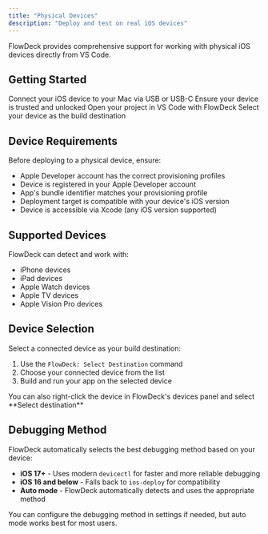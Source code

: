 ```yaml
---
title: "Physical Devices"
description: "Deploy and test on real iOS devices"
---
```


FlowDeck provides comprehensive support for working with physical iOS devices directly from VS Code.

## Getting Started

<Steps>
  <Step title="Connect your device">
    Connect your iOS device to your Mac via USB or USB-C
  </Step>
  <Step title="Trust and unlock">
    Ensure your device is trusted and unlocked
  </Step>
  <Step title="Open your project">
    Open your project in VS Code with FlowDeck
  </Step>
  <Step title="Select as destination">
    Select your device as the build destination
  </Step>
</Steps>

## Device Requirements

Before deploying to a physical device, ensure:

- Apple Developer account has the correct provisioning profiles
- Device is registered in your Apple Developer account
- App's bundle identifier matches your provisioning profile
- Deployment target is compatible with your device's iOS version
- Device is accessible via Xcode (any iOS version supported)

## Supported Devices

FlowDeck can detect and work with:

- iPhone devices
- iPad devices
- Apple Watch devices
- Apple TV devices
- Apple Vision Pro devices

## Device Selection

Select a connected device as your build destination:

1. Use the `FlowDeck: Select Destination` command
2. Choose your connected device from the list
3. Build and run your app on the selected device

<Tip>
  You can also right-click the device in FlowDeck's devices panel and select **Select destination**
</Tip>

## Debugging Method

FlowDeck automatically selects the best debugging method based on your device:

- **iOS 17+** - Uses modern `devicectl` for faster and more reliable debugging
- **iOS 16 and below** - Falls back to `ios-deploy` for compatibility
- **Auto mode** - FlowDeck automatically detects and uses the appropriate method

<Note>
  You can configure the debugging method in settings if needed, but auto mode works best for most users.
</Note>